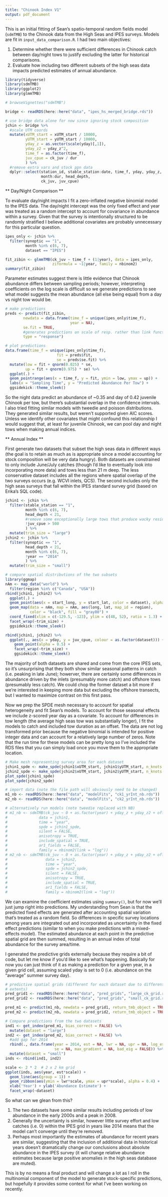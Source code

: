```yaml
---
title: "Chinook Index V1"
output: pdf_document
---
```


This is an initial fitting of Sean's spatio-temporal random fields model (`sdmTMB`) to the Chinook data from the High Seas and IPES surveys. Models are fit in `input_data_comparison.R`. I had two main objectives:

1. Determine whether there were sufficient differences in Chinook catch between day/night tows to justify excluding the latter for historical comparisons.
2. Evaluate how including two different subsets of the high seas data impacts predicted estimates of annual abundance.


```r
library(tidyverse)
library(sdmTMB)
library(ggplot2)
library(glmmTMB)

# browseVignettes("sdmTMB")

bridge <- readRDS(here::here("data", "ipes_hs_merged_bridge.rds")) 

# use bridge data alone for now since ignoring stock composition
jchin <- bridge %>%
  #scale UTM coords
  mutate(xUTM_start = xUTM_start / 10000,
         yUTM_start = yUTM_start / 10000,
         yday_z = as.vector(scale(yday)[,1]),
         yday_z2 = yday_z^2,
         time_f = as.factor(time_f),
         juv_cpue = ck_juv / dur
         ) %>% 
  #remove extra vars and stock ppn data
  dplyr::select(station_id, stable_station:date, time_f, yday, yday_z, yday_z2,
                month:dur, head_depth,
                ck_juv, juv_cpue)
```

** Day/Night Comparison **

To evaluate day/night impacts I fit a zero-inflated negative binomial model to the IPES data. The day/night intercept was the only fixed effect and year was treated as a random intercept to account for covariance in abundance within a survey. Given that the survey is intentionally structured to be randomly stratified I believe additional covariates are probably unnecessary for this particular question.

```r
ipes_only <- jchin %>% 
  filter(synoptic == "1",
         month %in% c(6, 7),
         dataset == "IPES")

fit_zibin <- glmmTMB(ck_juv ~ time_f + (1|year), data = ipes_only, 
                     ziformula = ~1|year, family = nbinom2)
summary(fit_zibin)
```


Parameter estimates suggest there is little evidence that Chinook abundance differs between sampling periods; however, interpreting coefficients on the log scale is difficult so we generate predictions to see what model suggests the mean abundance (all else being equal) from a day vs night tow would be.


```r
# make predictions
preds <- predict(fit_zibin,
        newdata = data.frame(time_f = unique(ipes_only$time_f),
                             year = NA),
        se.fit = TRUE,
        #generates predictions on scale of resp. rather than link function
        type = "response") 

# plot predictions
data.frame(time_f = unique(ipes_only$time_f),
                       fit = preds$fit,
                       se = preds$se.fit) %>% 
  mutate(low = fit + qnorm(0.025) * se,
         up = fit + qnorm(0.975) * se) %>% 
  ggplot(.) +
  geom_pointrange(aes(x = time_f, y = fit, ymin = low, ymax = up)) +
  labs(x = "Sampling Time", y = "Predicted Abundance Per Tow") +
  ggsidekick::theme_sleek()
```


So the night data predict an abundance of ~0.35 and day of 0.42 juvenile Chinook per tow, but there's substantial overlap in the confidence intervals. I also tried fitting similar models with tweedie and poisson distributions. They generated similar results, but weren't supported given AIC scores. Unless we identify other covariates that might confound this relationship I would suggest that, at least for juvenile Chinook, we can pool day and night tows when making annual indices.


** Annual Index **

First generate two datasets that subset the high seas data in different ways (the goal is to retain as much as is appropriate since a model accounting for stock composition will be very data hungry). Both datasets are constrained to only include June/July catches (though I'd like to eventually look into incorporating more data) and tows less than 21 m deep. The less conservative dataset includes all the regions where spatial overlap of the two surveys occurs (e.g. WCVI inlets, QCS). The second includes only the high seas surveys that fall within the IPES standard survey grid (based on Erika's SQL code).

```r
jchin1 <- jchin %>% 
  filter(stable_station == "1",
         month %in% c(6, 7),
         head_depth < 21,
         #remove some exceptionally large tows that produce wacky residuals
         !juv_cpue > 500 
         ) %>% 
  mutate(trim_size = "large") 
jchin2 <- jchin %>% 
  filter(synoptic == "1",
         head_depth < 21,
         month %in% c(6, 7),
         !year == "2014"
         ) %>% 
  mutate(trim_size = "small") 

# compare spatial distributions of the two subsets
library(ggmap)
nAm <- map_data("world") %>% 
  filter(region %in% c("Canada", "USA"))
rbind(jchin1, jchin2) %>% 
  ggplot(.) +
  geom_point(aes(x = start_long, y = start_lat, color = dataset), alpha = 0.4) +
  geom_map(data = nAm, map = nAm, aes(long, lat, map_id = region),
           color = "black", fill = "gray80") +
  coord_fixed(xlim = c(-129.5, -123), ylim = c(48, 52), ratio = 1.3) +
  facet_wrap(~trim_size) +
  ggsidekick::theme_sleek()

rbind(jchin1, jchin2) %>% 
  ggplot(., aes(x = yday, y = juv_cpue, colour = as.factor(dataset))) +
    geom_point(alpha = 0.5) +
    facet_wrap(~trim_size) +
    ggsidekick::theme_sleek()
```

The majority of both datasets are shared and come from the core IPES sets, so it's unsurprising that they both show similar seasonal patterns in catch (i.e. peaking in late June); howerver, there are certainly some differences in abundance driven by the inlets (presumably more catch) and offshore tows (presumably less catch). We could chop the former dataset a bit more if we're interested in keeping more data but excluding the offshore transects, but I wanted to maximize contrast on this first pass. 

Now we prep the SPDE mesh necessary to account for spatial heterogeneity and fit Sean's models. To account for those seasonal effects we include z-scored year day as a covariate. To account for differences in tow length (the average high seas tow was substantially longer), I fit the models to catch and included tow duration as an offset. The data are not log transformed prior because the negative binomial is intended for positive integer data and can account for a relatively large number of zeros. Note that the run time for these models can be pretty long so I've included the RDS files that you can simply load once you move them to the appropriate location.

```r
# Make mesh representing survey area for each dataset
jchin1_spde <- make_spde(jchin1$xUTM_start, jchin1$yUTM_start, n_knots = 150)
jchin2_spde <- make_spde(jchin2$xUTM_start, jchin2$yUTM_start, n_knots = 150)
plot_spde(jchin1_spde)
plot_spde(jchin2_spde)

# import data (note the file path will obviously need to be changed)
m1_nb <- readRDS(here::here("data", "modelFits", "ck1_yrInt_nb.rds"))
m2_nb <- readRDS(here::here("data", "modelFits", "ck2_yrInt_nb.rds"))

# alternatively run models (note tweedie replaced with NB)
# m1_nb <- sdmTMB(ck_juv ~ 0 + as.factor(year) + yday_z + yday_z2 + offset,
#              data = jchin1,
#              time = "year",
#              spde = jchin1_spde,
#              silent = FALSE,
#              anisotropy = TRUE,
#              include_spatial = TRUE,
#              ar1_fields = FALSE,
#              family = nbinom2(link = "log"))
# m2_nb <- sdmTMB(ck_juv ~ 0 + as.factor(year) + yday_z + yday_z2 + offset,
#                 data = jchin2,
#                 time = "year",
#                 spde = jchin2_spde,
#                 silent = FALSE,
#                 anisotropy = TRUE,
#                 include_spatial = TRUE,
#                 ar1_fields = FALSE,
#                 family = nbinom2(link = "log"))
```

We can examine the coefficient estimates using `summary()`, but for now we'll just jump right into predictions. My understanding from Sean is that the predicted fixed effects are generated after accounting spatial variation that's treated as a random field. So differences in specific survey locations among years are integrated out and incorporated as uncertainty in the fixed effect predictions (similar to when you make predictions with a mixed-effects model). The estimated abundance at each point in the predictive spatial grid are then summed, resulting in an annual index of total abundance for the survey area/time.

I generated the predictive grids externally because they require a bit of code, but let me know if you'd like to see what's happening. Basically for now you can just think of it as making a prediction for a given year, in a given grid cell, assuming scaled yday is set to 0 (i.e. abundance on the "average" summer survey day).

```r
# predictive spatial grids (different for each dataset due to different spatial
# extents)
pred_grid1 <- readRDS(here::here("data", "pred_grids", "large_ck_grid.rds"))
pred_grid2 <- readRDS(here::here("data", "pred_grids", "small_ck_grid.rds"))

pred_m1 <- predict(m1_nb, newdata = pred_grid1, return_tmb_object = TRUE)
pred_m2 <- predict(m2_nb, newdata = pred_grid2, return_tmb_object = TRUE)

# Compare predictions from the two datasets
ind1 <- get_index(pred_m1, bias_correct = FALSE) %>% 
  mutate(dataset = "large")
ind2 <- get_index(pred_m2, bias_correct = FALSE) %>% 
  #add gap for 2014
  rbind(., data.frame(year = 2014, est = NA, lwr = NA, upr = NA, log_est = NA,
                      se = NA, max_gradient = NA, bad_eig = FALSE)) %>% 
  mutate(dataset = "small")  
inds <- rbind(ind1, ind2)

scale <- 2 * 2  # 2 x 2 km grid 
ggplot(inds, aes(year, est*scale)) + 
  geom_line(aes(group = 1)) +
  geom_ribbon(aes(ymin = lwr*scale, ymax = upr*scale), alpha = 0.4) +
  xlab('Year') + ylab('Abundance Estimate') +
  facet_wrap(~dataset)
```

So what can we glean from this? 

1. The two datasets have some similar results including periods of low abundance in the early 2000s and a peak in 2008.
2. Generally the uncertainty is similar, however little survey effort and low catches (i.e. 0) within the IPES grid in years like 2014 means that the model can't converge until they're removed.  
3. Perhaps most importantly the estimates of abundance for recent years are similar, suggesting that the inclusion of additional data in historical years doesn't dramatically change our conclusions about absolute abundance in the IPES survey (it will change relative abundance estimates because large positive anomalies in the high seas database are muted).

This is by no means a final product and will change a lot as I roll in the multinomial component of the model to generate stock-specific predictions, but hopefully it provides some context for what I've been working on recently. 
